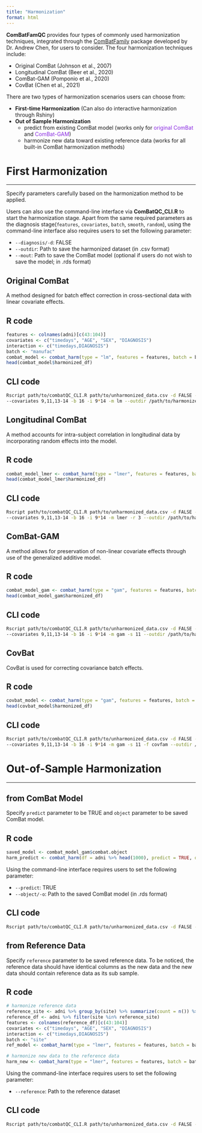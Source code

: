 ```yaml
---
title: "Harmonization"
format: html
---
```


**ComBatFamQC** provides four types of commonly used harmonization techniques, integrated through the [ComBatFamily](https://github.com/andy1764/ComBatFamily) package developed by Dr. Andrew Chen, for users to consider. The four harmonization techniques include:

-   Original ComBat (Johnson et al., 2007)
-   Longitudinal ComBat (Beer et al., 2020)
-   ComBat-GAM (Pomponio et al., 2020)
-   CovBat (Chen et al., 2021)

There are two types of harmonization scenarios users can choose from:

-   **First-time Harmonization** (Can also do interactive harmonization through Rshiny)
-   **Out of Sample Harmonization**
    -   predict from existing ComBat model (works only for <span style="color:blueviolet;">original ComBat</span> and <span style="color:blueviolet;">ComBat-GAM</span>)
    -   harmonize new data toward existing reference data (works for all built-in ComBat harmonization methods)

# First Harmonization
___

Specify parameters carefully based on the harmonization method to be applied.

Users can also use the command-line interface via **ComBatQC_CLI.R** to start the harmonization stage. Apart from the same required parameters as the diagnosis stage(`features`, `covariates`, `batch`, `smooth`, `random`), using the command-line interface also requires users to set the following parameter:

-   `--diagnosis/-d`: FALSE
-   `--outdir`: Path to save the harmonized dataset (in .csv format)
-   `--mout`: Path to save the ComBat model (optional if users do not wish to save the model; in .rds format)

## Original ComBat

A method designed for batch effect correction in cross-sectional data with linear covariate effects.

::: {.callout-note collapse="true"}
## R code
```r
features <- colnames(adni)[c(43:104)]
covariates <- c("timedays", "AGE", "SEX", "DIAGNOSIS")
interaction <- c("timedays,DIAGNOSIS")
batch <- "manufac"
combat_model <- combat_harm(type = "lm", features = features, batch = batch, covariates = covariates, interaction = interaction, smooth = NULL, random = NULL, df = adni)
head(combat_model$harmonized_df)
```
:::

::: {.callout-tip collapse="true"}
## CLI code
```bash
Rscript path/to/combatQC_CLI.R path/to/unharmonized_data.csv -d FALSE --features 43-104 
--covariates 9,11,13-14 -b 16 -i 9*14 -m lm --outdir /path/to/harmonized_data.csv --mout /path/to/saved_model.rds
```
:::

## Longitudinal ComBat

A method accounts for intra-subject correlation in longitudinal data by incorporating random effects into the model.

::: {.callout-note collapse="true"}
## R code
```r
combat_model_lmer <- combat_harm(type = "lmer", features = features, batch = batch, covariates = covariates, interaction = interaction, smooth = NULL, random = "subid", df = adni)
head(combat_model_lmer$harmonized_df)
```
:::

::: {.callout-tip collapse="true"}
## CLI code
```bash
Rscript path/to/combatQC_CLI.R path/to/unharmonized_data.csv -d FALSE --features 43-104 
--covariates 9,11,13-14 -b 16 -i 9*14 -m lmer -r 3 --outdir /path/to/harmonized_data.csv --mout /path/to/saved_model.rds
```
:::


## ComBat-GAM

A method allows for preservation of non-linear covariate effects through use of the generalized additive model.

::: {.callout-note collapse="true"}
## R code
```r
combat_model_gam <- combat_harm(type = "gam", features = features, batch = batch, covariates = covariates, interaction = interaction, smooth = "AGE", smooth_int_type = "linear", df = adni)
head(combat_model_gam$harmonized_df)
```
:::

::: {.callout-tip collapse="true"}
## CLI code
```bash
Rscript path/to/combatQC_CLI.R path/to/unharmonized_data.csv -d FALSE --features 43-104 
--covariates 9,11,13-14 -b 16 -i 9*14 -m gam -s 11 --outdir /path/to/harmonized_data.csv --mout /path/to/saved_model.rds
```
:::

## CovBat

CovBat is used for correcting covariance batch effects.

::: {.callout-note collapse="true"}
## R code
```r
covbat_model <- combat_harm(type = "gam", features = features, batch = batch, covariates = covariates, interaction = interaction, smooth_int_type = "linear", smooth = "AGE", df = adni, family = "covfam")
head(covbat_model$harmonized_df)
```
:::

::: {.callout-tip collapse="true"}
## CLI code
```bash
Rscript path/to/combatQC_CLI.R path/to/unharmonized_data.csv -d FALSE --features 43-104 
--covariates 9,11,13-14 -b 16 -i 9*14 -m gam -s 11 -f covfam --outdir /path/to/harmonized_data.csv --mout /path/to/saved_model.rds
```
:::

# Out-of-Sample Harmonization
___

## from ComBat Model

Specify `predict` parameter to be TRUE and `object` parameter to be saved ComBat model.

::: {.callout-note collapse="true"}
## R code
```r
saved_model <- combat_model_gam$combat.object
harm_predict <- combat_harm(df = adni %>% head(1000), predict = TRUE, object = saved_model)
```
:::

Using the command-line interface requires users to set the following parameter:

-   `--predict`: TRUE
-   `--object/-o`: Path to the saved ComBat model (in .rds format)

::: {.callout-tip collapse="true"}
## CLI code
```bash
Rscript path/to/combatQC_CLI.R path/to/unharmonized_data.csv -d FALSE --predict TRUE -o path/to/saved_model.rds --outdir /path/to/harmonized_data.csv
```
:::

## from Reference Data

Specify `reference` parameter to be saved reference data. To be noticed, the reference data should have identical columns as the new data and the new data should contain reference data as its sub sample.

::: {.callout-note collapse="true"}
## R code
```r
# harmonize reference data
reference_site <- adni %>% group_by(site) %>% summarize(count = n()) %>% arrange(desc(count)) %>% pull(site) %>% head(30)
reference_df <- adni %>% filter(site %in% reference_site)
features <- colnames(reference_df)[c(43:104)]
covariates <- c("timedays", "AGE", "SEX", "DIAGNOSIS")
interaction <- c("timedays,DIAGNOSIS")
batch <- "site"
ref_model <- combat_harm(type = "lmer", features = features, batch = batch, covariates = covariates, interaction = interaction, smooth = NULL, random = "subid", df = reference_df)

# harmonize new data to the reference data
harm_new <- combat_harm(type = "lmer", features = features, batch = batch, covariates = covariates, interaction = interaction, smooth = NULL, random = "subid", df = adni, reference = ref_model$harmonized_df)
```
:::

Using the command-line interface requires users to set the following parameter:

-   `--reference`: Path to the reference dataset 

::: {.callout-tip collapse="true"}
## CLI code
```bash
Rscript path/to/combatQC_CLI.R path/to/unharmonized_data.csv -d FALSE --features 43-104 --covariates 9,11,13-14 -b 16 -i 9*14 -m lmer -r 3 --reference path/to/reference.csv --outdir /path/to/harmonized_data.csv --mout /path/to/saved_model.rds
```
:::